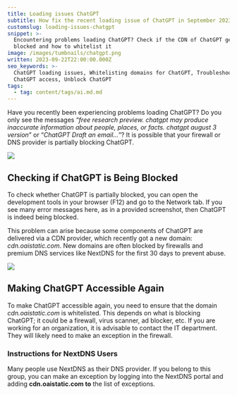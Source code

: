 ```yaml
---
title: Loading issues ChatGPT
subtitle: How fix the recent loading issue of ChatGPT in September 2023?
customslug: loading-issues-chatgpt
snippet: >-
  Encountering problems loading ChatGPT? Check if the CDN of ChatGPT get's
  blocked and how to whitelist it
image: /images/tumbnails/chatgpt.png
written: 2023-09-22T22:00:00.000Z
seo_keywords: >-
  ChatGPT loading issues, Whitelisting domains for ChatGPT, Troubleshooting
  ChatGPT access, Unblock ChatGPT
tags:
  - tag: content/tags/ai.md.md
---
```


Have you recently been experiencing problems loading ChatGPT? Do you only see the messages “*free research preview. chatgpt may produce inaccurate information about people, places, or facts. chatgpt august 3 version*” or “*ChatGPT Draft an email…*”? It is possible that your firewall or DNS provider is partially blocking ChatGPT.

![](/images/post-images/loading-issues-chatgpt/loading-issues-chatgpt-1.png)

## Checking if ChatGPT is Being Blocked

To check whether ChatGPT is partially blocked, you can open the development tools in your browser (F12) and go to the Network tab. If you see many error messages here, as in a provided screenshot, then ChatGPT is indeed being blocked.

This problem can arise because some components of ChatGPT are delivered via a CDN provider, which recently got a new domain: *cdn.oaistatic.com*. New domains are often blocked by firewalls and premium DNS services like NextDNS for the first 30 days to prevent abuse.

![](/images/post-images/loading-issues-chatgpt/loading-issues-chatgpt-2.png)

## Making ChatGPT Accessible Again

To make ChatGPT accessible again, you need to ensure that the domain *cdn.oaistatic.com* is whitelisted. This depends on what is blocking ChatGPT; it could be a firewall, virus scanner, ad blocker, etc. If you are working for an organization, it is advisable to contact the IT department. They will likely need to make an exception in the firewall.

### Instructions for NextDNS Users

Many people use NextDNS as their DNS provider. If you belong to this group, you can make an exception by logging into the NextDNS portal and adding **cdn.oaistatic.com to** the list of exceptions.
